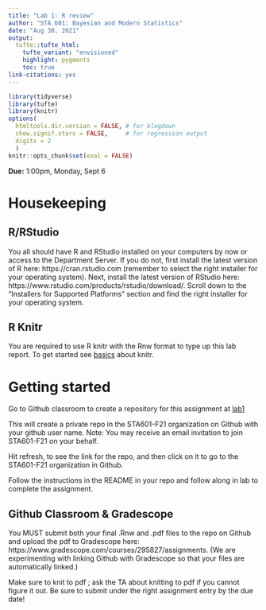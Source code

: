 ```yaml
---
title: "Lab 1: R review"
author: "STA 601: Bayesian and Modern Statistics"
date: "Aug 30, 2021"
output: 
  tufte::tufte_html:
    tufte_variant: "envisioned"
    highlight: pygments
    toc: true
link-citations: yes
---
```


```r
library(tidyverse)
library(tufte)
library(knitr)
options(
  htmltools.dir.version = FALSE, # for blogdown
  show.signif.stars = FALSE,     # for regression output
  digits = 2
  )
knitr::opts_chunk$set(eval = FALSE)
```

**Due:** 1:00pm, Monday, Sept 6


# Housekeeping

## R/RStudio

You all should have R and RStudio installed on your computers by now or access to the Department Server. If you do not, first install the latest version of R here: https://cran.rstudio.com (remember to select the right installer for your operating system). Next, install the latest version of RStudio here: https://www.rstudio.com/products/rstudio/download/. Scroll down to the "Installers for Supported Platforms" section and find the right installer for your operating system.

## R Knitr

You are required to use R knitr with the Rnw format to type up this lab report.  To get started see [basics](https://kbroman.org/knitr_knutshell/pages/latex.html) about knitr.


# Getting started

Go to Github classroom to create a repository for this assignment  at [lab1](https://classroom.github.com/a/KS9n5QoX)

This will create a private repo in the STA601-F21 organization on Github with your github user name. Note: You may receive an email invitation to join STA601-F21 on your behalf. 

Hit refresh, to see the link for the repo, and then click on it to go to the STA601-F21 organization in Github.

Follow the instructions in the README in your repo and follow along in lab to complete the assignment. 

## Github Classroom & Gradescope

You MUST submit both your final .Rnw and .pdf files to the repo on Github and upload the pdf to Gradescope here: https://www.gradescope.com/courses/295827/assignments. (We are experimenting with linking Github with Gradescope so that your files are automatically linked.)

Make sure to knit to pdf ; ask the TA about knitting to pdf if you cannot figure it out. Be sure to submit under the right assignment entry by the due date!


    